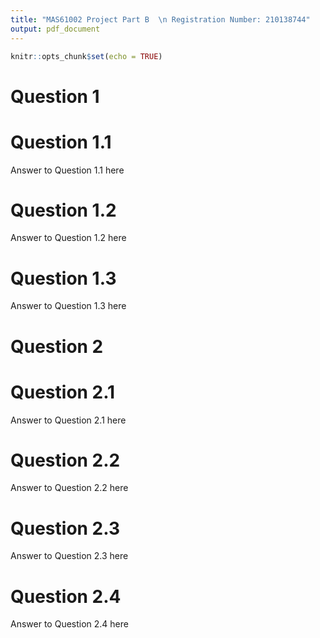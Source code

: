 ```yaml
---
title: "MAS61002 Project Part B  \n Registration Number: 210138744"
output: pdf_document
---
```


```r
knitr::opts_chunk$set(echo = TRUE)
```

# Question 1

# Question 1.1
Answer to Question 1.1 here

# Question 1.2
Answer to Question 1.2 here

# Question 1.3
Answer to Question 1.3 here

# Question 2

# Question 2.1
Answer to Question 2.1 here

# Question 2.2
Answer to Question 2.2 here

# Question 2.3
Answer to Question 2.3 here

# Question 2.4
Answer to Question 2.4 here


